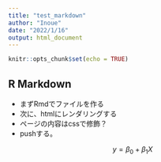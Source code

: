 ```yaml
---
title: "test_markdown"
author: "Inoue"
date: "2022/1/16"
output: html_document
---
```


```r
knitr::opts_chunk$set(echo = TRUE)
```

## R Markdown

- まずRmdでファイルを作る
- 次に、htmlにレンダリングする
- ページの内容はcssで修飾？
- pushする。

$$
y=\beta_0+\beta_1X
$$
